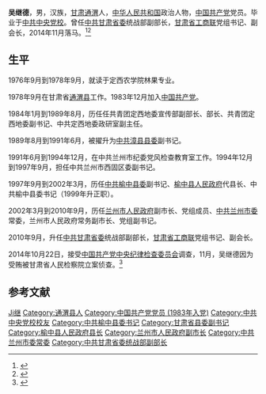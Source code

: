 '''吴继德'''{{BD|1955年|9月|||catIdx=Wu吴}}，男，汉族，[[甘肃省|甘肃]][[通渭县|通渭]]人，[[中华人民共和国|中华人民共和国]]政治人物，[[中国共产党|中国共产党]]党员。毕业于[[中共中央党校|中共中央党校]]。曾任[[中共甘肃省委|中共甘肃省委]]统战部副部长，[[甘肃省工商联|甘肃省工商联]]党组书记、副会长，2014年11月落马。<ref>{{cite web |url=http://news.163.com/14/1105/16/AAA3U2BG0001124J.html |title=甘肃省委统战部原副部长吴继德被立案侦查 |date=2014-11-05 |work=网易 |archive-url=https://web.archive.org/web/20141129034238/http://news.163.com/14/1105/16/AAA3U2BG0001124J.html |archive-date=2014-11-29 |dead-url=yes |accessdate=2014-11-16 }}</ref><ref>{{cite web |url=http://finance.ifeng.com/a/20141105/13250899_0.shtml |title=甘肃省委统战部原副部长吴继德涉受贿被立案侦查 |date=2014-11-05 |work=凤凰网 |accessdate=2014-11-16 |archive-date=2019-05-02 |archive-url=https://web.archive.org/web/20190502164111/http://finance.ifeng.com/a/20141105/13250899_0.shtml |dead-url=no }}</ref>

== 生平 ==
1976年9月到1978年9月，就读于定西农学院林果专业。

1978年9月在甘肃省[[通渭县|通渭县]]工作。1983年12月加入[[中国共产党|中国共产党]]。

1984年1月到1989年8月，历任任共青团定西地委宣传部副部长、部长、共青团定西地委副书记、中共定西地委政研室副主任。

1989年8月到1991年6月，被擢升为[[中共漳县县委|中共漳县县委]]副书记。

1991年6月到1994年12月，在中共兰州市纪委党风检查教育室工作。1994年12月到1997年9月，担任中共兰州市西固区委副书记。

1997年9月到2002年3月，历任[[中共榆中县委|中共榆中县委]]副书记、[[榆中县人民政府|榆中县人民政府]]代县长、中共榆中县委书记（1999年升正职）。

2002年3月到2010年9月，历任[[兰州市人民政府|兰州市人民政府]]副市长、党组成员、[[中共兰州市委|中共兰州市委]]常委，兰州市人民政府常务副市长、党组副书记。

2010年9月，升任[[中共甘肃省委|中共甘肃省委]]统战部副部长，[[甘肃省工商联|甘肃省工商联]]党组书记、副会长。

2014年10月22日，接受[[中国共产党中央纪律检查委员会|中国共产党中央纪律检查委员会]]调查，11月，吴继德因为受贿被甘肃省人民检察院立案侦查。<ref>{{cite web |url=http://www.ccdi.gov.cn/ajcc/201410/t20141022_29181.html |title=甘肃省委统战部副部长吴继德接受组织调查 |date=2014-10-22 |work=中纪委 |archive-date=2014-12-23 |archive-url=https://web.archive.org/web/20141223051253/http://www.ccdi.gov.cn/ajcc/201410/t20141022_29181.html |dead-url=no |accessdate=2014-11-16 }}</ref>

== 参考文献 ==
{{Reflist}}

{{中华全国工商业联合会第十一届执行委员会}}
{{中共十八大以来的反腐败工作}}

{{Authority control}}
{{DEFAULTSORT:Wu吴继德}}
[[Category:吴姓|Ji继]]
[[Category:通渭县人|Category:通渭县人]]
[[Category:中国共产党党员_(1983年入党)|Category:中国共产党党员 (1983年入党)]]
[[Category:中共中央党校校友|Category:中共中央党校校友]]
[[Category:中共榆中县委书记|Category:中共榆中县委书记]]
[[Category:甘肃省县委副书记|Category:甘肃省县委副书记]]
[[Category:榆中县人民政府县长|Category:榆中县人民政府县长]]
[[Category:兰州市人民政府副市长|Category:兰州市人民政府副市长]]
[[Category:中共兰州市委常委|Category:中共兰州市委常委]]
[[Category:中共甘肃省委统战部副部长|Category:中共甘肃省委统战部副部长]]